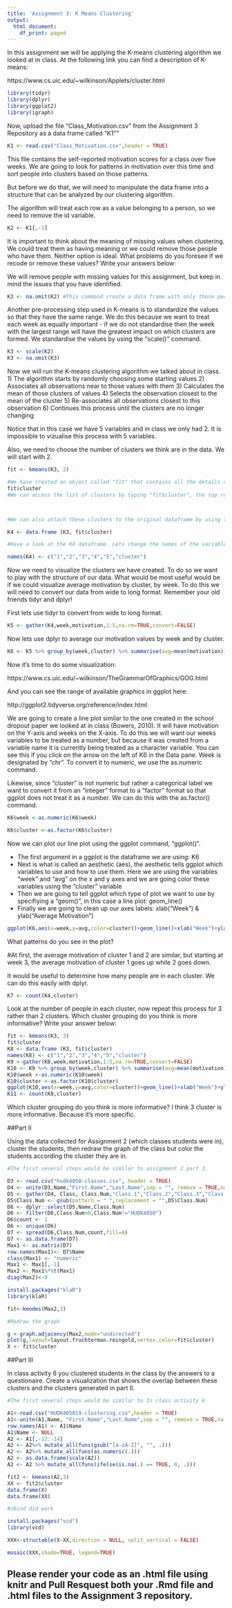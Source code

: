 ```yaml
---
title: 'Assignment 3: K Means Clustering'
output:
  html_document:
    df_print: paged
---
```


In this assignment we will be applying the K-means clustering algorithm we looked at in class. At the following link you can find a description of K-means:

https://www.cs.uic.edu/~wilkinson/Applets/cluster.html


```r
library(tidyr)
library(dplyr)
library(ggplot2)
library(igraph)

```

Now, upload the file "Class_Motivation.csv" from the Assignment 3 Repository as a data frame called "K1""
```r

K1 <- read.csv("Class_Motivation.csv",header = TRUE)

```

This file contains the self-reported motivation scores for a class over five weeks. We are going to look for patterns in motivation over this time and sort people into clusters based on those patterns.

But before we do that, we will need to manipulate the data frame into a structure that can be analyzed by our clustering algorithm.

The algorithm will treat each row as a value belonging to a person, so we need to remove the id variable.

```r

K2 <- K1[,-1]   

```

It is important to think about the meaning of missing values when clustering. We could treat them as having meaning or we could remove those people who have them. Neither option is ideal. What problems do you foresee if we recode or remove these values? Write your answers below:



We will remove people with missing values for this assignment, but keep in mind the issues that you have identified.


```r

K3 <- na.omit(K2) #This command create a data frame with only those people with no missing values. It "omits" all rows with missing values, also known as a "listwise deletion". EG - It runs down the list deleting rows as it goes.

```

Another pre-processing step used in K-means is to standardize the values so that they have the same range. We do this because we want to treat each week as equally important - if we do not standardise then the week with the largest range will have the greatest impact on which clusters are formed. We standardise the values by using the "scale()" command.

```r

K3 <- scale(K2)
K3 <- na.omit(K3)
```


Now we will run the K-means clustering algorithm we talked about in class. 
1) The algorithm starts by randomly choosing some starting values 
2) Associates all observations near to those values with them
3) Calculates the mean of those clusters of values
4) Selects the observation closest to the mean of the cluster
5) Re-associates all observations closest to this observation
6) Continues this process until the clusters are no longer changing

Notice that in this case we have 5 variables and in class we only had 2. It is impossible to vizualise this process with 5 variables.

Also, we need to choose the number of clusters we think are in the data. We will start with 2.

```r

fit <- kmeans(K3, 2)

#We have created an object called "fit" that contains all the details of our clustering including which observations belong to each cluster.
fit$cluster
#We can access the list of clusters by typing "fit$cluster", the top row corresponds to the original order the rows were in. Notice we have deleted some rows.



#We can also attach these clusters to the original dataframe by using the "data.frame" command to create a new data frame called K4.

K4 <- data.frame (K3, fit$cluster)

#Have a look at the K4 dataframe. Lets change the names of the variables to make it more convenient with the names() command.

names(K4) <- c("1","2","3","4","5","cluster")
```

Now we need to visualize the clusters we have created. To do so we want to play with the structure of our data. What would be most useful would be if we could visualize average motivation by cluster, by week. To do this we will need to convert our data from wide to long format. Remember your old friends tidyr and dplyr!

First lets use tidyr to convert from wide to long format.
```r

K5 <- gather(K4,week,motivation,1:5,na.rm=TRUE,convert=FALSE)
```

Now lets use dplyr to average our motivation values by week and by cluster.

```r

K6 <- K5 %>% group_by(week,cluster) %>% summarise(avg=mean(motivation))

```

Now it's time to do some visualization: 

https://www.cs.uic.edu/~wilkinson/TheGrammarOfGraphics/GOG.html

And you can see the range of available graphics in ggplot here:

http://ggplot2.tidyverse.org/reference/index.html

We are going to create a line plot similar to the one created in the school dropout paper we looked at in class (Bowers, 2010). It will have motivation on the Y-axis and weeks on the X-axis. To do this we will want our weeks variables to be treated as a number, but because it was created from a variable name it is currently being treated as a character variable. You can see this if you click on the arrow on the left of K6 in the Data pane. Week is designated by "chr". To convert it to numeric, we use the as.numeric command. 

Likewise, since "cluster" is not numeric but rather a categorical label we want to convert it from an "integer" format to a "factor" format so that ggplot does not treat it as a number. We can do this with the as.factor() command.

```r

K6$week <-as.numeric(K6$week)

K6$cluster <-as.factor(K6$cluster)

```

Now we can plot our line plot using the ggplot command, "ggplot()".

- The first argument in a ggplot is the dataframe we are using: K6
- Next is what is called an aesthetic (aes), the aesthetic tells ggplot which variables to use and how to use them. Here we are using the variables "week" and "avg" on the x and y axes and we are going color these variables using the "cluster" variable
- Then we are going to tell ggplot which type of plot we want to use by specifiying a "geom()", in this case a line plot: geom_line()
- Finally we are going to clean up our axes labels: xlab("Week") & ylab("Average Motivation")

```r

ggplot(K6,aes(x=week,y=avg,color=cluster))+geom_line()+xlab("Week")+ylab("Average Motivation")

```

What patterns do you see in the plot?

#At first, the average motivation of cluster 1 and 2 are similar, but starting at week 3, the average motivation of cluster 1 goes up while 2 goes down.

It would be useful to determine how many people are in each cluster. We can do this easily with dplyr.

```r
K7 <- count(K4,cluster)
```

Look at the number of people in each cluster, now repeat this process for 3 rather than 2 clusters. Which cluster grouping do you think is more informative? Write your answer below:
```r
fit <- kmeans(K3, 3)
fit$cluster
K8 <- data.frame (K3, fit$cluster)
names(K8) <- c("1","2","3","4","5","cluster")
K9 <-gather(K8,week,motivation,1:5,na.rm=TRUE,convert=FALSE)
K10 <- K9 %>% group_by(week,cluster) %>% summarise(avg=mean(motivation))
K10$week <-as.numeric(K10$week)
K10$cluster <-as.factor(K10$cluster)
ggplot(K10,aes(x=week,y=avg,color=cluster))+geom_line()+xlab("Week")+ylab("Average Motivation")
K11 <- count(K8,cluster)
```
Which cluster grouping do you think is more informative?
I think 3 cluster is more informative. Because it's more specific.

##Part II

Using the data collected for Assignment 2 (which classes students were in), cluster the students, then redraw the graph of the class but color the students according the cluster they are in.

```r
#The first several steps would be similar to assignment 2 part 3.

D3 <- read.csv("hudk4050-classes.csv", header = TRUE)
D4 <- unite(D3,Name,"First.Name","Last.Name",sep = "", remove = TRUE,na.rm = FALSE)
D5 <- gather(D4, Class, Class.Num,"Class.1","Class.2","Class.3","Class.4","Class.5","Class.6", na.rm = TRUE, convert = FALSE)
D5$Class.Num <- gsub(pattern = " ",replacement = "",D5$Class.Num)
D6 <- dplyr::select(D5,Name,Class.Num)
D6 <- filter(D6,Class.Num>0,Class.Num!="HUDK4050")
D6$count <- 1
D6 <- unique(D6)
D7 <- spread(D6,Class.Num,count,fill=0)
D7 <- as.data.frame(D7)
Max1 <- as.matrix(D7)
row.names(Max1)<- D7$Name
class(Max1) <- "numeric"
Max1 <- Max1[,-1]
Max2 <- Max1%*%t(Max1)
diag(Max2)<-0

install.packages("klaR")
library(klaR)

fit<-kmodes(Max2,3)

#Redraw the graph

g <-graph.adjacency(Max2,mode="undirected")
plot(g,layout=layout.fruchterman.reingold,vertex.color=fit$cluster)
X <- fit$cluster
```

##Part III

In class activity 6 you clustered students in the class by the answers to a questionaire. Create a visualization that shows the overlap between these clusters and the clusters generated in part II.

```r
#The first several steps would be similar to In class activity 6

A1<-read.csv("HUDK405019-clustering.csv",header = TRUE)
A1<-unite(A1,Name, "First.Name","Last.Name",sep = "", remove = TRUE,na.rm = FALSE)
row.names(A1) <- A1$Name
A1$Name <- NULL
A2 <- A1[,-12:-14] 
A2 <- A2%>% mutate_all(funs(gsub("[a-zA-Z]", "", .)))
A2 <- A2%>% mutate_all(funs(as.numeric(.)))
A2 <- as.data.frame(scale(A2))
A2 <- A2 %>% mutate_all(funs(ifelse(is.na(.) == TRUE, 0, .)))

fit2 <- kmeans(A2,3) 
XX <- fit2$cluster
data.frame(X)
data.frame(XX)

#cbind did work 

install.packages("vcd")
library(vcd)

XXX<-structable(X~XX,direction = NULL, split_vertical = FALSE)

mosaic(XXX,shade=TRUE, legend=TRUE)
```

## Please render your code as an .html file using knitr and Pull Resquest both your .Rmd file and .html files to the Assignment 3 repository.

